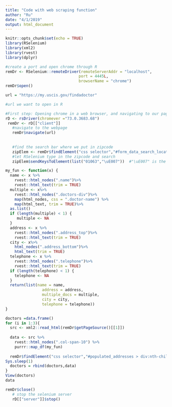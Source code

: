 ```yaml
---
title: "Code with web scraping function"
author: "Ru"
date: "4/1/2019"
output: html_document
---
```


```r
knitr::opts_chunk$set(echo = TRUE)
library(RSelenium)
library(xml2)
library(rvest)
library(dplyr)
```

```r

#create a port and open chrome through R
remDr <- RSelenium::remoteDriver(remoteServerAddr = "localhost",
                                port = 4445L,
                                browserName = "chrome")
remDr$open()

```

```r

url = "https://my.uscis.gov/findadoctor"

#url we want to open in R

#First step: Opening chrome in a web browser, and navigating to our page
rD <- rsDriver(chromever ="73.0.3683.68")
 remDr <- rD[["client"]]
   #navigate to the webpage 
   remDr$navigate(url)
   
   
   #find the search bar where we put in zipcode
   zipElem <- remDr$findElement("css selector","#form_data_search_location")
   #let RSelenium type in the zipcode and search 
   zipElem$sendKeysToElement(list("01063","\uE007"))  #"\uE007" is the key for "ENTER"
```



```r

my_fun <- function(x) {
  name <- x %>%
    rvest::html_nodes(".name")%>%
    rvest::html_text(trim = TRUE)
  multiple <- x%>%
    rvest::html_nodes(".doctors-div")%>%
    map(html_nodes, css = ".doctor-name") %>% 
    map(html_text, trim = TRUE)%>%
  as.list()
  if (length(multiple) < 1) {
     multiple <- NA
  }
  address <- x %>%
    rvest::html_nodes(".address_top")%>%
    rvest::html_text(trim = TRUE)
  city <- x%>%
    html_nodes(".address_bottom")%>%
    html_text(trim = TRUE)
  telephone <- x %>%
    rvest::html_nodes(".telephone")%>%
    rvest::html_text(trim = TRUE)
  if (length(telephone) < 1) {
    telephone <- NA
  }
  return(list(name = name,
                address = address, 
                multiple_docs = multiple,
                city = city, 
                telephone = telephone))
}
```



```r
doctors =data.frame()
for (i in 1:3){
  src <- xml2::read_html(remDr$getPageSource()[[1]])
  
  data <- src %>%
    rvest::html_nodes(".col-span-10") %>%
    purrr::map_df(my_fun)
  
  remDr$findElement("css selector","#populated_addresses > div:nth-child(11) > div > div.next > button")$clickElement()
Sys.sleep(1)
  doctors = rbind(doctors,data)
}
View(doctors) 
data
```


```r
remDr$close()
   # stop the selenium server
   rD[["server"]]$stop()
``` 
